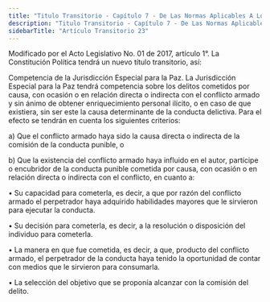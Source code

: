```yaml
---
title: "Titulo Transitorio - Capítulo 7 - De Las Normas Aplicables A Los Miembros De La Fuerza Pública Para La Terminación Del Conflicto Armado Y La Construcción De Una Paz Estable Y Duradera  - Artículo Transitorio 23"
description: "Titulo Transitorio - Capítulo 7 - De Las Normas Aplicables A Los Miembros De La Fuerza Pública Para La Terminación Del Conflicto Armado Y La Construcción De Una Paz Estable Y Duradera  - Artículo Transitorio 23"
sidebarTitle: "Artículo Transitorio 23"
---
```


<Warning>Modificado por el Acto Legislativo No. 01 de 2017, artículo 1°. La Constitución Política tendrá un nuevo título transitorio, así: </Warning>

Competencia de la Jurisdicción Especial para la Paz. La Jurisdicción Especial para la Paz tendrá competencia sobre los delitos cometidos por causa, con ocasión o en relación directa o indirecta con el conflicto armado y sin ánimo de obtener enriquecimiento personal ilícito, o en caso de que existiera, sin ser este la causa determinante de la conducta delictiva. Para el efecto se tendrán en cuenta los siguientes criterios: 

a) Que el conflicto armado haya sido la causa directa o indirecta de la comisión de la conducta punible, o 

b) Que la existencia del conflicto armado haya influido en el autor, partícipe o encubridor de la conducta punible cometida por causa, con ocasión o en relación directa o indirecta con el conflicto, en cuanto a: 

• Su capacidad para cometerla, es decir, a que por razón del conflicto armado el perpetrador haya adquirido habilidades mayores que le sirvieron para ejecutar la conducta. 

• Su decisión para cometerla, es decir, a la resolución o disposición del individuo para cometerla. 

• La manera en que fue cometida, es decir, a que, producto del conflicto armado, el perpetrador de la conducta haya tenido la oportunidad de contar con medios que le sirvieron para consumarla. 

• La selección del objetivo que se proponía alcanzar con la comisión del delito. 
